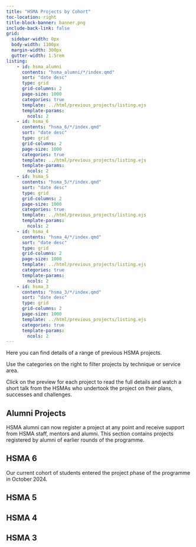 ```yaml
---
title: "HSMA Projects by Cohort"
toc-location: right
title-block-banner: banner.png
include-back-link: false
grid:
  sidebar-width: 0px
  body-width: 1100px
  margin-width: 300px
  gutter-width: 1.5rem
listing:
    - id: hsma_alumni
      contents: "hsma_alumni/*/index.qmd"
      sort: "date desc"
      type: grid
      grid-columns: 2
      page-size: 1000
      categories: true
      template: ../html/previous_projects/listing.ejs
      template-params:
        ncols: 2
    - id: hsma_6
      contents: "hsma_6/*/index.qmd"
      sort: "date desc"
      type: grid
      grid-columns: 2
      page-size: 1000
      categories: true
      template: ../html/previous_projects/listing.ejs
      template-params:
        ncols: 2
    - id: hsma_5
      contents: "hsma_5/*/index.qmd"
      sort: "date desc"
      type: grid
      grid-columns: 2
      page-size: 1000
      categories: true
      template: ../html/previous_projects/listing.ejs
      template-params:
        ncols: 2
    - id: hsma_4
      contents: "hsma_4/*/index.qmd"
      sort: "date desc"
      type: grid
      grid-columns: 2
      page-size: 1000
      template: ../html/previous_projects/listing.ejs
      categories: true
      template-params:
        ncols: 2
    - id: hsma_3
      contents: "hsma_3/*/index.qmd"
      sort: "date desc"
      type: grid
      grid-columns: 2
      page-size: 1000
      template: ../html/previous_projects/listing.ejs
      categories: true
      template-params:
        ncols: 2
---
```


Here you can find details of a range of previous HSMA projects.

Use the categories on the right to filter projects by technique or service area.

Click on the preview for each project to read the full details and watch a short talk from the HSMAs who undertook the project on their plans, successes and challenges.

## Alumni Projects

:::{.callout-important appearange="minimal"}
HSMA alumni can now register a project at any point and receive support from HSMA staff, mentors and alumni.  This section contains projects registered by alumni of earlier rounds of the programme.
:::

:::{#hsma_alumni}
:::

## HSMA 6

:::{.callout-important appearange="minimal"}
Our current cohort of students entered the project phase of the programme in October 2024.
:::

:::{#hsma_6}
:::

## HSMA 5

:::{#hsma_5}
:::


## HSMA 4

:::{#hsma_4}
:::

## HSMA 3

:::{#hsma_3}
:::
